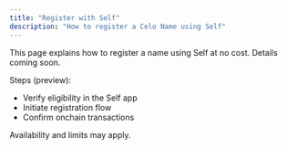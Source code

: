 ```yaml
---
title: "Register with Self"
description: "How to register a Celo Name using Self"
---
```


This page explains how to register a name using Self at no cost. Details coming soon.

Steps (preview):
- Verify eligibility in the Self app
- Initiate registration flow
- Confirm onchain transactions

<Warning>
Availability and limits may apply.
</Warning>

